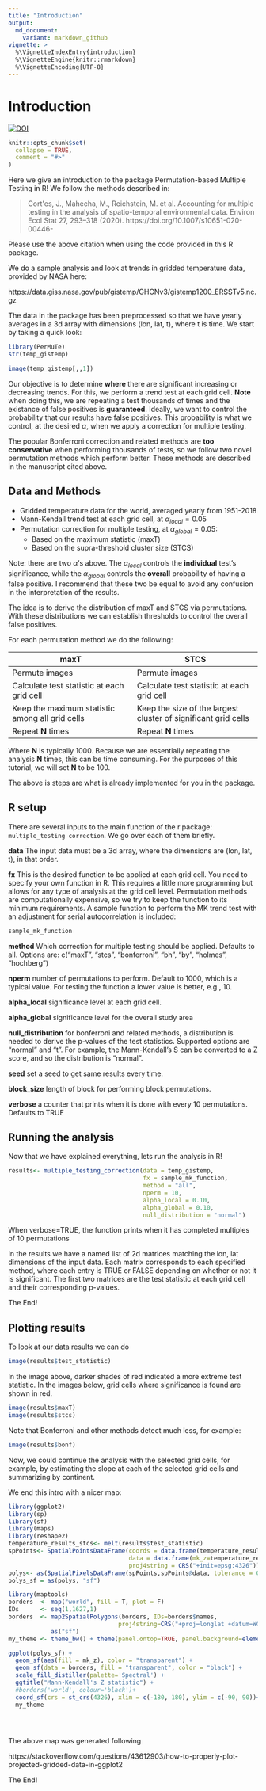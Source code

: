 ```yaml
---
title: "Introduction"
output:
  md_document:
    variant: markdown_github
vignette: >
  %\VignetteIndexEntry{introduction}
  %\VignetteEngine{knitr::rmarkdown}
  %\VignetteEncoding{UTF-8}
---
```


# Introduction

[![DOI](https://zenodo.org/badge/310030387.svg)](https://zenodo.org/badge/latestdoi/310030387)

```r
knitr::opts_chunk$set(
  collapse = TRUE,
  comment = "#>"
)
```

Here we give an introduction to the package Permutation-based Multiple Testing in R! 
We follow the methods described in: 

> Cort\'es, J., Mahecha, M., Reichstein, M. et al. Accounting for multiple 
testing in the analysis of spatio-temporal environmental data. Environ Ecol Stat 27, 
293–318 (2020). https://doi.org/10.1007/s10651-020-00446-

Please use the above citation when using the code provided in this R package. 

We do a sample analysis and look at trends in gridded temperature data, provided by NASA here:

https://data.giss.nasa.gov/pub/gistemp/GHCNv3/gistemp1200_ERSSTv5.nc.gz

The data in the package has been preprocessed so that we have yearly averages 
in a 3d array with dimensions (lon, lat, t), where t is time. We start by 
taking a quick look:


```r
library(PerMuTe)
str(temp_gistemp)
```

```r
image(temp_gistemp[,,1])
```

Our objective is to determine **where** there are significant increasing or 
decreasing trends. For this, we perform a trend test at each grid cell. **Note** 
when doing this, we are repeating a test thousands of times and the existance of 
false positives is **guaranteed**. Ideally, we want to control the probability 
that our results have false positives. This probability is what we control, at 
the desired $\alpha$, when we apply a correction for multiple testing. 

The popular Bonferroni correction and related methods are **too conservative** 
when performing thousands of tests, so we follow two novel permutation methods 
which perform better. These methods are described in the manuscript cited above. 


## Data and Methods
* Gridded temperature data for the world, averaged yearly from 1951-2018
* Mann-Kendall trend test at each grid cell, at $\alpha_{local} = 0.05$  
* Permutation correction for multiple testing, at $\alpha_{global} = 0.05$: 
  + Based on the maximum statistic (maxT)
  + Based on the supra-threshold cluster size (STCS)
  
Note: there are two $\alpha$'s above. The $\alpha_{local}$ controls the **individual**
test's significance, while the $\alpha_{global}$ controls the **overall** 
probability of having a false positive. I recommend that these two be equal to 
avoid any confusion in the interpretation of the results. 

The idea is to derive the distribution of maxT and STCS via permutations. With 
these distributions we can establish thresholds to control the overall false 
positives. 

For each permutation method we do the following:

maxT           | STCS
-------------- | --------------
Permute images |	Permute images
Calculate test statistic at each grid cell | Calculate test statistic at each grid cell
Keep the maximum statistic among all grid cells |	Keep the size of the largest cluster of significant grid cells
Repeat **N** times |	Repeat **N** times

Where **N** is typically 1000. Because we are essentially repeating the analysis
**N** times, this can be time consuming. For the purposes of this tutorial, we will 
set **N** to be 100. 

The above is steps are what is already implemented for you in the package.

## R setup

There are several inputs to the main function of the r package: 
`multiple_testing correction`. We go over each of them briefly. 

**data** 
The input data must be a 3d array, where the dimensions are (lon, lat, t), in 
that order. 

**fx**
This is the desired function to be applied at each grid cell. You need to specify 
your own function in R. This requires a little more programming but allows for 
any type of analysis at the grid cell level. Permutation methods are 
computationally expensive, so we try to keep the function to its minimum 
requirements. A sample function to perform the MK trend test with an adjustment
for serial autocorrelation is included: 

```r
sample_mk_function
```
**method**
Which correction for multiple testing should be applied. Defaults to all. 
Options are: c("maxT", "stcs", "bonferroni", "bh", "by", "holmes", "hochberg")

**nperm**
number of permutations to perform. Default to 1000, which is a typical value. 
For testing the function a lower value is better, e.g., 10. 

**alpha_local**
significance level at each grid cell. 

**alpha_global**
significance level for the overall study area

**null_distribution**
for bonferroni and related methods, a distribution is needed to derive the 
p-values of the test statistics. Supported options are "normal" and "t". For 
example, the Mann-Kendall's S can be converted to a Z score, and so the 
distribution is "normal". 

**seed**
set a seed to get same results every time. 

**block_size**
length of block for performing block permutations. 

**verbose**
a counter that prints when it is done with every 10 permutations. Defaults to 
TRUE
                                   

## Running the analysis

Now that we have explained everything, lets run the analysis in R!

```r
results<- multiple_testing_correction(data = temp_gistemp, 
                                      fx = sample_mk_function, 
                                      method = "all", 
                                      nperm = 10, 
                                      alpha_local = 0.10, 
                                      alpha_global = 0.10, 
                                      null_distribution = "normal")
```
When verbose=TRUE, the function prints when it has completed multiples of 10 permutations

In the results we have a named list of 2d matrices matching the lon, lat dimensions of the 
input data. Each matrix corresponds to each specified method, where each entry
is TRUE or FALSE depending on whether or not it is significant. The first two matrices 
are the test statistic at each grid cell and their corresponding p-values. 

The End!


## Plotting results

To look at our data results we can do 

```r
image(results$test_statistic)

```

In the image above, darker shades of red indicated a more extreme test statistic. In 
the images below, grid cells where significance is found are shown in red. 

```r
image(results$maxT)
image(results$stcs)
```

Note that Bonferroni and other methods detect much less, for example: 

```r
image(results$bonf)
```

Now, we could continue the analysis with the selected grid cells, for example, 
by estimating the slope at each of the selected grid cells and summarizing by 
continent. 

We end this intro with a nicer map:

```r
library(ggplot2)
library(sp)
library(sf)
library(maps)
library(reshape2)
temperature_results_stcs<- melt(results$test_statistic)
spPoints<- SpatialPointsDataFrame(coords = data.frame(temperature_results_stcs[,1:2]),
                                  data = data.frame(mk_z=temperature_results_stcs$value),
                                  proj4string = CRS("+init=epsg:4326"))
polys<- as(SpatialPixelsDataFrame(spPoints,spPoints@data, tolerance = 0.149842),"SpatialPolygonsDataFrame")
polys_sf = as(polys, "sf")

library(maptools)
borders  <- map("world", fill = T, plot = F)
IDs      <- seq(1,1627,1)
borders  <- map2SpatialPolygons(borders, IDs=borders$names, 
                               proj4string=CRS("+proj=longlat +datum=WGS84")) %>% 
            as("sf")
my_theme <- theme_bw() + theme(panel.ontop=TRUE, panel.background=element_blank())

ggplot(polys_sf) +
  geom_sf(aes(fill = mk_z), color = "transparent") + 
  geom_sf(data = borders, fill = "transparent", color = "black") +
  scale_fill_distiller(palette='Spectral') +
  ggtitle("Mann-Kendall's Z statistic") +
  #borders('world', colour='black')+
  coord_sf(crs = st_crs(4326), xlim = c(-180, 180), ylim = c(-90, 90))+
  my_theme 


  

```

The above map was generated following

https://stackoverflow.com/questions/43612903/how-to-properly-plot-projected-gridded-data-in-ggplot2

The End!
